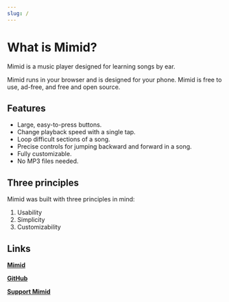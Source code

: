 ```yaml
---
slug: /
---
```


# What is Mimid?

Mimid is a music player designed for learning songs by ear.

Mimid runs in your browser and is designed for your phone.
Mimid is free to use, ad-free, and free and open source.

## Features

- Large, easy-to-press buttons.
- Change playback speed with a single tap.
- Loop difficult sections of a song.
- Precise controls for jumping backward and forward in a song.
- Fully customizable.
- No MP3 files needed.

## Three principles

Mimid was built with three principles in mind:

1. Usability
2. Simplicity
3. Customizability

## Links

[**Mimid**](https://mimid.app/)

[**GitHub**](https://github.com/vic-ma/mimid)

[**Support Mimid**](https://ko-fi.com/mimid)
